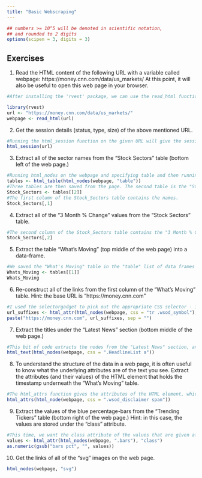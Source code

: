 ```yaml
---
title: "Basic Webscraping"
---
```


<style type="text/css">
.table {

    width: 80%;
    margin-left:10%; 
    margin-right:10%;
}
</style>
```r
## numbers >= 10^5 will be denoted in scientific notation,
## and rounded to 2 digits
options(scipen = 3, digits = 3)
```



## Exercises

1. Read the HTML content of the following URL with a variable called webpage: https://money.cnn.com/data/us_markets/ At this point, it will also be useful to open this web page in your browser.
```r
#After installing the 'rvest' package, we can use the read_html function on the the given url to save the content of the URL.

library(rvest)
url <- "https://money.cnn.com/data/us_markets/"
webpage <- read_html(url)
```
2. Get the session details (status, type, size) of the above mentioned URL.
```r
#Running the html_session function on the given URL will give the session details.
html_session(url)
```
3. Extract all of the sector names from the “Stock Sectors” table (bottom left of the web page.)
```r
#Running html_nodes on the webpage and specifying table and then running html_table on the nodes gives data frames containing the data on the webpage. 
tables <- html_table(html_nodes(webpage, "table"))
#Three tables are then saved from the page. The second table is the "Stock Sectors" table, so we can then select that one.
Stock_Sectors <- tables[[2]]
#The first column of the Stock_Sectors table contains the names.
Stock_Sectors[,1]
```
4. Extract all of the “3 Month % Change” values from the “Stock Sectors” table.
```r
#The second column of the Stock_Sectors table contains the "3 Month % Change" values.
Stock_Sectors[,2]
```
5. Extract the table “What’s Moving” (top middle of the web page) into a data-frame.
```r
#We saved the "What's Moving" table in the "table" list of data frames above. It is the first table in the list.
Whats_Moving <- tables[[1]]
Whats_Moving
```
6. Re-construct all of the links from the first column of the “What’s Moving” table.
Hint: the base URL is “https://money.cnn.com”
```r
#I used the selectorgadget to pick out the appropriate CSS selector - in this case it is "tr .wsod_symbol" - and the "href" attribute combined with the base URL recreates the links.
url_suffixes <- html_attr(html_nodes(webpage, css = "tr .wsod_symbol"), "href")
paste("https://money.cnn.com", url_suffixes, sep = "")
```
7. Extract the titles under the “Latest News” section (bottom middle of the web page.)
```r
#This bit of code extracts the nodes from the "Latest News" section, and the html_text function extracts the titles.
html_text(html_nodes(webpage, css = ".HeadlineList a"))
```
8. To understand the structure of the data in a web page, it is often useful to know what the underlying attributes are of the text you see.
Extract the attributes (and their values) of the HTML element that holds the timestamp underneath the “What’s Moving” table.
```r
#The html_attrs function gives the attributes of the HTML element, which is selected using the SelectorGadget app to find the appropriate css selector.
html_attrs(html_node(webpage, css = ".wsod_disclaimer span"))

```
9. Extract the values of the blue percentage-bars from the “Trending Tickers” table (bottom right of the web page.)
Hint: in this case, the values are stored under the “class” attribute.
```r
#This time, we want the class attribute of the values that are given after selecting for ".bars" (found using SelectorGadget). This returns a vector of strings with values "bars pctX" where X is the percentage value of the bar. Then the "bars pct" is removed to give just a vector of the values.
values <- html_attr(html_nodes(webpage, ".bars"), "class")
as.numeric(gsub("bars pct", "", values))
```
10. Get the links of all of the “svg” images on the web page.

```r
html_nodes(webpage, "svg")
```